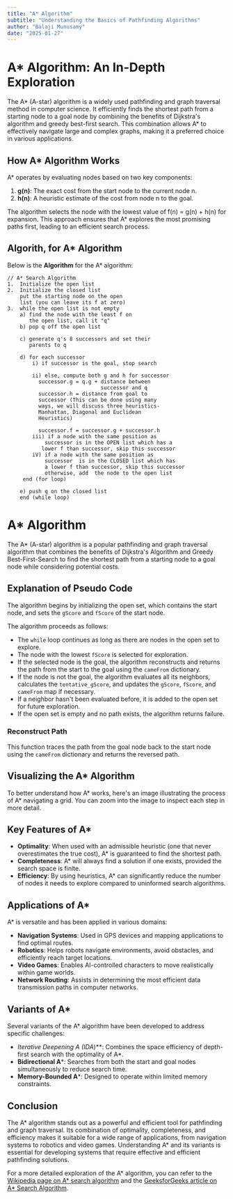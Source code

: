 ```yaml
---
title: "A* Algorithm"
subtitle: "Understanding the Basics of Pathfinding Algorithms"
author: "Balaji Munusamy"
date: "2025-01-27"
---
```


# A* Algorithm: An In-Depth Exploration

The A* (A-star) algorithm is a widely used pathfinding and graph traversal method in computer science. It efficiently finds the shortest path from a starting node to a goal node by combining the benefits of Dijkstra's algorithm and greedy best-first search. This combination allows A* to effectively navigate large and complex graphs, making it a preferred choice in various applications.

## How A* Algorithm Works

A* operates by evaluating nodes based on two key components:

1. **g(n)**: The exact cost from the start node to the current node n.
2. **h(n)**: A heuristic estimate of the cost from node n to the goal.

The algorithm selects the node with the lowest value of f(n) = g(n) + h(n) for expansion. This approach ensures that A* explores the most promising paths first, leading to an efficient search process.

## Algorith, for A* Algorithm

Below is the **Algorithm** for the A* algorithm:

```text
// A* Search Algorithm
1.  Initialize the open list
2.  Initialize the closed list
    put the starting node on the open 
    list (you can leave its f at zero)
3.  while the open list is not empty
    a) find the node with the least f on 
       the open list, call it "q"
    b) pop q off the open list
  
    c) generate q's 8 successors and set their 
       parents to q
   
    d) for each successor
        i) if successor is the goal, stop search
        
        ii) else, compute both g and h for successor
          successor.g = q.g + distance between 
                              successor and q
          successor.h = distance from goal to 
          successor (This can be done using many 
          ways, we will discuss three heuristics- 
          Manhattan, Diagonal and Euclidean 
          Heuristics)
          
          successor.f = successor.g + successor.h
        iii) if a node with the same position as 
            successor is in the OPEN list which has a 
           lower f than successor, skip this successor
        iV) if a node with the same position as 
            successor  is in the CLOSED list which has
            a lower f than successor, skip this successor
            otherwise, add  the node to the open list
     end (for loop)
  
    e) push q on the closed list
    end (while loop)
```
# A* Algorithm

The A* (A-star) algorithm is a popular pathfinding and graph traversal algorithm that combines the benefits of Dijkstra's Algorithm and Greedy Best-First-Search to find the shortest path from a starting node to a goal node while considering potential costs.

## Explanation of Pseudo Code

The algorithm begins by initializing the open set, which contains the start node, and sets the `gScore` and `fScore` of the start node.

The algorithm proceeds as follows:

- The `while` loop continues as long as there are nodes in the open set to explore.
- The node with the lowest `fScore` is selected for exploration.
- If the selected node is the goal, the algorithm reconstructs and returns the path from the start to the goal using the `cameFrom` dictionary.
- If the node is not the goal, the algorithm evaluates all its neighbors, calculates the `tentative_gScore`, and updates the `gScore`, `fScore`, and `cameFrom` map if necessary.
- If a neighbor hasn't been evaluated before, it is added to the open set for future exploration.
- If the open set is empty and no path exists, the algorithm returns failure.

### Reconstruct Path

This function traces the path from the goal node back to the start node using the `cameFrom` dictionary and returns the reversed path.

## Visualizing the A* Algorithm

To better understand how A* works, here's an image illustrating the process of A* navigating a grid. You can zoom into the image to inspect each step in more detail.
<ImageZoom width={500} height={500} src={Image} alt="A*_algorithm"/>

## Key Features of A*

- **Optimality**: When used with an admissible heuristic (one that never overestimates the true cost), A* is guaranteed to find the shortest path.
- **Completeness**: A* will always find a solution if one exists, provided the search space is finite.
- **Efficiency**: By using heuristics, A* can significantly reduce the number of nodes it needs to explore compared to uninformed search algorithms.

## Applications of A*

A* is versatile and has been applied in various domains:

- **Navigation Systems**: Used in GPS devices and mapping applications to find optimal routes.
- **Robotics**: Helps robots navigate environments, avoid obstacles, and efficiently reach target locations.
- **Video Games**: Enables AI-controlled characters to move realistically within game worlds.
- **Network Routing**: Assists in determining the most efficient data transmission paths in computer networks.

## Variants of A*

Several variants of the A* algorithm have been developed to address specific challenges:

- **Iterative Deepening A* (IDA*)**: Combines the space efficiency of depth-first search with the optimality of A*.
- **Bidirectional A***: Searches from both the start and goal nodes simultaneously to reduce search time.
- **Memory-Bounded A***: Designed to operate within limited memory constraints.

## Conclusion

The A* algorithm stands out as a powerful and efficient tool for pathfinding and graph traversal. Its combination of optimality, completeness, and efficiency makes it suitable for a wide range of applications, from navigation systems to robotics and video games. Understanding A* and its variants is essential for developing systems that require effective and efficient pathfinding solutions.

For a more detailed exploration of the A* algorithm, you can refer to the [Wikipedia page on A* search algorithm](https://en.wikipedia.org/wiki/A*_search_algorithm) and the [GeeksforGeeks article on A* Search Algorithm](https://www.geeksforgeeks.org/a-search-algorithm/).
